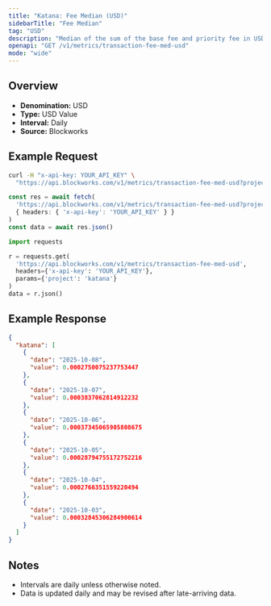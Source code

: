 ```yaml
---
title: "Katana: Fee Median (USD)"
sidebarTitle: "Fee Median"
tag: "USD"
description: "Median of the sum of the base fee and priority fee in USD that day"
openapi: "GET /v1/metrics/transaction-fee-med-usd"
mode: "wide"
---
```


## Overview

- **Denomination:** USD
- **Type:** USD Value
- **Interval:** Daily
- **Source:** Blockworks

## Example Request

<CodeGroup>

```bash cURL
curl -H "x-api-key: YOUR_API_KEY" \
  "https://api.blockworks.com/v1/metrics/transaction-fee-med-usd?project=katana"
```

```typescript TypeScript
const res = await fetch(
  'https://api.blockworks.com/v1/metrics/transaction-fee-med-usd?project=katana',
  { headers: { 'x-api-key': 'YOUR_API_KEY' } }
)
const data = await res.json()
```

```python Python
import requests

r = requests.get(
  'https://api.blockworks.com/v1/metrics/transaction-fee-med-usd',
  headers={'x-api-key': 'YOUR_API_KEY'},
  params={'project': 'katana'}
)
data = r.json()
```

</CodeGroup>

## Example Response

```json
{
  "katana": [
    {
      "date": "2025-10-08",
      "value": 0.0002750075237753447
    },
    {
      "date": "2025-10-07",
      "value": 0.0003837062814912232
    },
    {
      "date": "2025-10-06",
      "value": 0.00037345065905808675
    },
    {
      "date": "2025-10-05",
      "value": 0.00028794755172752216
    },
    {
      "date": "2025-10-04",
      "value": 0.0002766351559220494
    },
    {
      "date": "2025-10-03",
      "value": 0.00032845306284900614
    }
  ]
}
```

## Notes
- Intervals are daily unless otherwise noted.
- Data is updated daily and may be revised after late-arriving data.